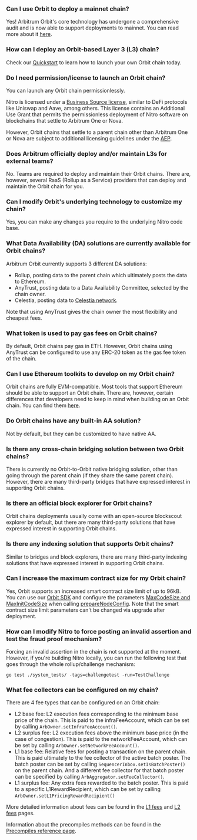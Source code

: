 ### Can I use Orbit to deploy a mainnet chain?
<p>
Yes! Arbitrum Orbit's core technology has undergone a comprehensive audit and is now able to support deployments to mainnet. You can read more about it <a href="https://docs.arbitrum.io/launch-orbit-chain/concepts/public-preview-expectations#arbitrum-orbit-is-mainnet-ready-but-deploy-to-testnet-first">here</a>.
</p>

<p>

</p>


### How can I deploy an Orbit-based Layer 3 (L3) chain?
<p>
Check our <a href="https://docs.arbitrum.io/launch-orbit-chain/orbit-quickstart">Quickstart</a> to learn how to launch your own Orbit chain today.
</p>

<p>

</p>


### Do I need permission/license to launch an Orbit chain?
<p>
You can launch any Orbit chain permissionlessly. 
</p>

<p>
Nitro is licensed under a <a href="https://github.com/OffchainLabs/nitro?tab=License-1-ov-file">Business Source license</a>, similar to DeFi protocols like Uniswap and Aave, among others. This license contains an Additional Use Grant that permits the permissionless deployment of Nitro software on blockchains that settle to Arbitrum One or Nova. 
</p>

<p>
However, Orbit chains that settle to a parent chain other than Arbitrum One or Nova are subject to additional licensing guidelines under the <a href="https://docs.arbitrum.foundation/aep/ArbitrumExpansionProgramTerms.pdf">AEP</a>.
</p>

<p>

</p>

<p>

</p>


### Does Arbitrum officially deploy and/or maintain L3s for external teams?
<p>
No. Teams are required to deploy and maintain their Orbit chains. There are, however, several RaaS (Rollup as a Service) providers that can deploy and maintain the Orbit chain for you.
</p>

<p>

</p>


### Can I modify Orbit's underlying technology to customize my chain?
<p>
Yes, you can make any changes you require to the underlying Nitro code base.
</p>

<p>

</p>


### What Data Availability (DA) solutions are currently available for Orbit chains?
<p>
Arbitrum Orbit currently supports 3 different DA solutions:
</p>

<ul>
<li>Rollup, posting data to the parent chain which ultimately posts the data to Ethereum.</li>
<li>AnyTrust, posting data to a Data Availability Committee, selected by the chain owner.</li>
<li>Celestia, posting data to <a href="https://blog.celestia.org/celestia-is-first-modular-data-availability-network-to-integrate-with-arbitrum-orbit/">Celestia network</a>.</li>
</ul>
<p>
Note that using AnyTrust gives the chain owner the most flexibility and cheapest fees.
</p>

<p>

</p>


### What token is used to pay gas fees on Orbit chains?
<p>
By default, Orbit chains pay gas in ETH. However, Orbit chains using AnyTrust can be configured to use any ERC-20 token as the gas fee token of the chain.
</p>

<p>

</p>


### Can I use Ethereum toolkits to develop on my Orbit chain?
<p>
Orbit chains are fully EVM-compatible. Most tools that support Ethereum should be able to support an Orbit chain. There are, however, certain differences that developers need to keep in mind when building on an Orbit chain. You can find them <a href="https://docs.arbitrum.io/for-devs/concepts/differences-between-arbitrum-ethereum/overview">here</a>.
</p>

<p>

</p>


### Do Orbit chains have any built-in AA solution?
<p>
Not by default, but they can be customized to have native AA.
</p>


### Is there any cross-chain bridging solution between two Orbit chains?
<p>
There is currently no Orbit-to-Orbit native bridging solution, other than going through the parent chain (if they share the same parent chain). However, there are many third-party bridges that have expressed interest in supporting Orbit chains.
</p>

<p>

</p>


### Is there an official block explorer for Orbit chains?
<p>
Orbit chains deployments usually come with an open-source blockscout explorer by default, but there are many third-party solutions that have expressed interest in supporting Orbit chains.
</p>

<p>

</p>


### Is there any indexing solution that supports Orbit chains?
<p>
Similar to bridges and block explorers, there are many third-party indexing solutions that have expressed interest in supporting Orbit chains.
</p>

<p>

</p>


### Can I increase the maximum contract size for my Orbit chain?
<p>
Yes, Orbit supports an increased smart contract size limit of up to 96kB. You can use our <a href="https://github.com/OffchainLabs/arbitrum-orbit-sdk">Orbit SDK</a> and configure the parameters <a href="https://github.com/OffchainLabs/arbitrum-orbit-sdk/blob/main/src/prepareChainConfig.ts#L29">MaxCodeSize and MaxInitCodeSize</a> when calling <a href="https://github.com/OffchainLabs/arbitrum-orbit-sdk/blob/main/examples/prepare-node-config/index.ts#L43">prepareNodeConfig</a>. Note that the smart contract size limit parameters can't be changed via upgrade after deployment.
</p>

<p>

</p>


### How can I modify Nitro to force posting an invalid assertion and test the fraud proof mechanism?
<p>
Forcing an invalid assertion in the chain is not supported at the moment. However, if you're building Nitro locally, you can run the following test that goes through the whole rollup/challenge mechanism:
</p>

```shell
go test ./system_tests/ -tags=challengetest -run=TestChallenge

```
<p>

</p>


### What fee collectors can be configured on my chain?
<p>
There are 4 fee types that can be configured on an Orbit chain:
</p>

<ul>
<li>L2 base fee: L2 execution fees corresponding to the minimum base price of the chain. This is paid to the infraFeeAccount, which can be set by calling <code>ArbOwner.setInfraFeeAccount()</code>.</li>
<li>L2 surplus fee: L2 execution fees above the minimum base price (in the case of congestion). This is paid to the networkFeeAccount, which can be set by calling <code>ArbOwner.setNetworkFeeAccount()</code>.</li>
<li>L1 base fee: Relative fees for posting a transaction on the parent chain. This is paid ultimately to the fee collector of the active batch poster. The batch poster can be set by calling <code>SequencerInbox.setIsBatchPoster()</code> on the parent chain. And a different fee collector for that batch poster can be specified by calling <code>ArbAggregator.setFeeCollector()</code>.</li>
<li>L1 surplus fee: Any extra fees rewarded to the batch poster. This is paid to a specific L1RewardRecipient, which can be set by calling <code>ArbOwner.setL1PricingRewardRecipient()</code></li>
</ul>
<p>
More detailed information about fees can be found in the <a href="https://docs.arbitrum.io/arbos/l1-pricing">L1 fees</a> and <a href="https://docs.arbitrum.io/arbos/gas">L2 fees</a> pages.
</p>

<p>
Information about the precompiles methods can be found in the <a href="https://docs.arbitrum.io/build-decentralized-apps/precompiles/reference">Precompiles reference page</a>.
</p>

